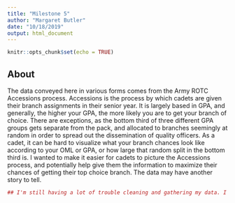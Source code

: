 ```yaml
---
title: "Milestone 5"
author: "Margaret Butler"
date: "10/18/2019"
output: html_document
---
```


```r
knitr::opts_chunk$set(echo = TRUE)
```
## About

The data conveyed here in various forms comes from the Army ROTC Accessions process. Accessions is the process by which cadets are given their branch assignments in their senior year. It is largely based in GPA, and generally, the higher your GPA, the more likely you are to get your branch of choice. There are exceptions, as the bottom third of three different GPA groups gets separate from the pack, and allocated to branches seemingly at random in order to spread out the dissemination of quality officers. As a cadet, it can be hard to visualize what your branch chances look like according to your OML or GPA, or how large that random split in the bottom third is. I wanted to make it easier for cadets to picture the Accessions process, and potentially help give them the information to maximize their chances of getting their top choice branch. The data may have another story to tell. 


```r

## I'm still having a lot of trouble cleaning and gathering my data. I plan on speaking to a TF within the next few days about the best way to proceed, as this is a project I care about and would stil like to see through.

```